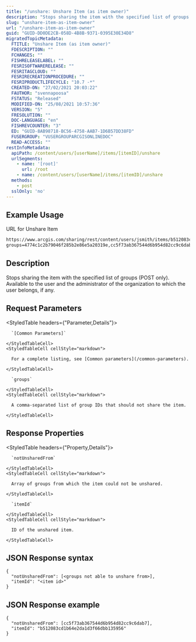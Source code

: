 ```yaml
---
title: "/unshare: Unshare Item (as item owner)"
description: "Stops sharing the item with the specified list of groups (POST only)."
slug: "unshare-item-as-item-owner"
url: "/unshare-item-as-item-owner"
guid: "GUID-DD0DE2CB-058D-4B8B-9371-0395E30E34D8"
migratedTopicMetadata:
  FTITLE: "Unshare Item (as item owner)"
  FDESCRIPTION: ""
  FCHANGES: ""
  FISHRELEASELABEL: ""
  FESRISOFTWARERELEASE: ""
  FESRITAGCLOUD: ""
  FESRIRECREATIONPROCEDURE: ""
  FESRIPRODUCTLIFECYCLE: "10.7 -*"
  CREATED-ON: "27/02/2021 20:03:22"
  FAUTHOR: "svennapoosa"
  FSTATUS: "Released"
  MODIFIED-ON: "25/08/2021 10:57:36"
  VERSION: "5"
  FRESOLUTION: ""
  DOC-LANGUAGE: "en"
  FISHREVCOUNTER: "3"
  ED: "GUID-8AB98718-BC56-4758-AAB7-1D6B57DD38FD"
  FUSERGROUP: "VUSERGROUPARCGISONLINEDOC"
  READ-ACCESS: ""
restInfoMetadata:
  apiPath: /content/users/[userName]/items/[itemID]/unshare
  urlSegments:
    - name: '[root]'
      url: /root
    - name: /content/users/[userName]/items/[itemID]/unshare
  methods:
    - post
  sslOnly: 'no'
---
```


## Example Usage

URL for Unshare Item

```markdown
https://www.arcgis.com/sharing/rest/content/users/jsmith/items/b512083cd1b64e2da1d3f66dbb135956/unshare
groups=4774c1c2b79046f285b2e86e5a20319e,cc5f73ab367544d6b954d82cc9c6dab7
``` 

## Description

Stops sharing the item with the specified list of groups (POST only). Available to the user and the administrator of the organization to which the user belongs, if any. 

## Request Parameters 

<StyledTable headers={"Parameter,Details"}>
  <StyledTableRow>
    <StyledTableCell cellStyle="markdown">

      `[Common Parameters]` 

    </StyledTableCell>
    <StyledTableCell cellStyle="markdown">

      For a complete listing, see [Common parameters](/common-parameters).

    </StyledTableCell>
  </StyledTableRow>
  <StyledTableRow>
    <StyledTableCell cellStyle="markdown">

      `groups` 

    </StyledTableCell>
    <StyledTableCell cellStyle="markdown">

      A comma-separated list of group IDs that should not share the item.

    </StyledTableCell>
  </StyledTableRow>
</StyledTable>

## Response Properties

<StyledTable headers={"Property,Details"}>
  <StyledTableRow>
    <StyledTableCell cellStyle="markdown">

      `notUnsharedFrom` 

    </StyledTableCell>
    <StyledTableCell cellStyle="markdown">

      Array of groups from which the item could not be unshared.

    </StyledTableCell>
  </StyledTableRow>
  <StyledTableRow>
    <StyledTableCell cellStyle="markdown">

      `itemId` 
  
    </StyledTableCell>
    <StyledTableCell cellStyle="markdown">

      ID of the unshared item.

    </StyledTableCell>
  </StyledTableRow>
</StyledTable>

## JSON Response syntax

```other
{
  "notUnsharedFrom": [<groups not able to unshare from>],
  "itemId": "<item id>"
}
``` 

## JSON Response example

```other
{
  "notUnsharedFrom": [cc5f73ab367544d6b954d82cc9c6dab7],
  "itemId": "b512083cd1b64e2da1d3f66dbb135956"
}
```

 
